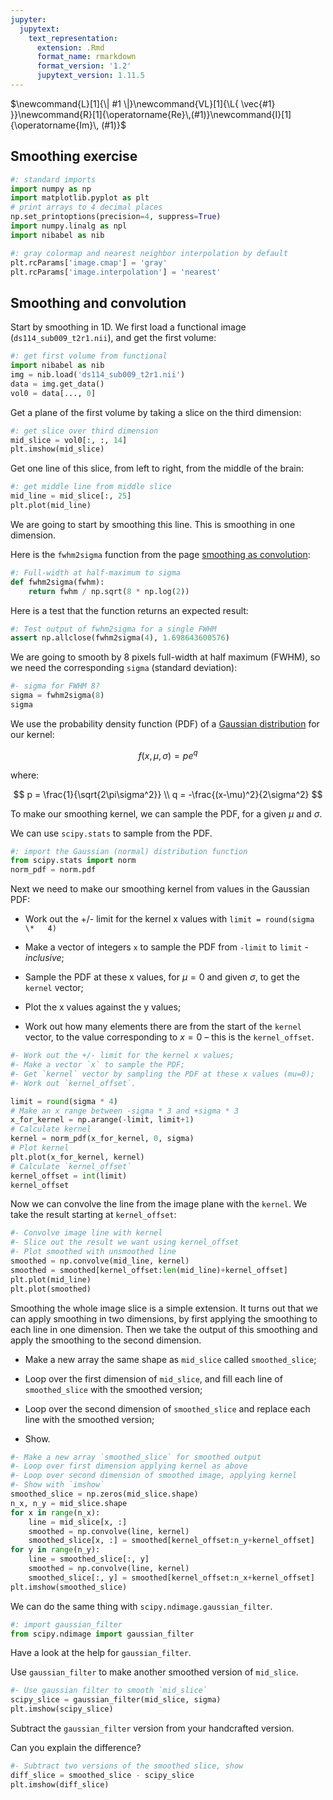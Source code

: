 ```yaml
---
jupyter:
  jupytext:
    text_representation:
      extension: .Rmd
      format_name: rmarkdown
      format_version: '1.2'
      jupytext_version: 1.11.5
---
```


$\newcommand{L}[1]{\| #1 \|}\newcommand{VL}[1]{\L{ \vec{#1} }}\newcommand{R}[1]{\operatorname{Re}\,(#1)}\newcommand{I}[1]{\operatorname{Im}\, (#1)}$

<!-- vim: ft=rst -->
## Smoothing exercise

```python
#: standard imports
import numpy as np
import matplotlib.pyplot as plt
# print arrays to 4 decimal places
np.set_printoptions(precision=4, suppress=True)
import numpy.linalg as npl
import nibabel as nib
```

```python
#: gray colormap and nearest neighbor interpolation by default
plt.rcParams['image.cmap'] = 'gray'
plt.rcParams['image.interpolation'] = 'nearest'
```

## Smoothing and convolution

Start by smoothing in 1D. We first load a functional image
(`ds114_sub009_t2r1.nii`), and get the first volume:

```python
#: get first volume from functional
import nibabel as nib
img = nib.load('ds114_sub009_t2r1.nii')
data = img.get_data()
vol0 = data[..., 0]
```

Get a plane of the first volume by taking a slice on the third dimension:

```python
#: get slice over third dimension
mid_slice = vol0[:, :, 14]
plt.imshow(mid_slice)
```

Get one line of this slice, from left to right, from the middle of the brain:

```python
#: get middle line from middle slice
mid_line = mid_slice[:, 25]
plt.plot(mid_line)
```

We are going to start by smoothing this line.  This is smoothing in one
dimension.

Here is the `fwhm2sigma` function from the page [smoothing as convolution](https://matthew-brett.github.io/teaching/smoothing_as_convolution.html):

```python
#: Full-width at half-maximum to sigma
def fwhm2sigma(fwhm):
    return fwhm / np.sqrt(8 * np.log(2))
```

Here is a test that the function returns an expected result:

```python
#: Test output of fwhm2sigma for a single FWHM
assert np.allclose(fwhm2sigma(4), 1.698643600576)
```

We are going to smooth by 8 pixels full-width at half maximum (FWHM), so we
need the corresponding `sigma` (standard deviation):

```python
#- sigma for FWHM 8?
sigma = fwhm2sigma(8)
sigma
```

We use the probability density function (PDF) of a [Gaussian distribution](https://en.wikipedia.org/wiki/Normal_distribution)
for our kernel:

$$
f(x, \mu, \sigma) = p e^q
$$

where:

$$
p = \frac{1}{\sqrt{2\pi\sigma^2}} \\
q = -\frac{(x-\mu)^2}{2\sigma^2}
$$

To make our smoothing kernel, we can sample the PDF, for a given $\mu$ and
$\sigma$.

We can use `scipy.stats` to sample from the PDF.

```python
#: import the Gaussian (normal) distribution function
from scipy.stats import norm
norm_pdf = norm.pdf
```

Next we need to make our smoothing kernel from values in the Gaussian PDF:

* Work out the +/- limit for the kernel x values with `limit = round(sigma \*
  4)`

* Make a vector of integers `x` to sample the PDF from `-limit` to
  `limit` - *inclusive*;

* Sample the PDF at these x values, for $\mu = 0$ and given
  $\sigma$, to get the `kernel` vector;

* Plot the x values against the y values;

* Work out how many elements there are from the start of the `kernel`
  vector, to the value corresponding to $x=0$ – this is the
  `kernel_offset`.

```python
#- Work out the +/- limit for the kernel x values;
#- Make a vector `x` to sample the PDF;
#- Get `kernel` vector by sampling the PDF at these x values (mu=0);
#- Work out `kernel_offset`.

limit = round(sigma * 4)
# Make an x range between -sigma * 3 and +sigma * 3
x_for_kernel = np.arange(-limit, limit+1)
# Calculate kernel
kernel = norm_pdf(x_for_kernel, 0, sigma)
# Plot kernel
plt.plot(x_for_kernel, kernel)
# Calculate `kernel_offset`
kernel_offset = int(limit)
kernel_offset
```

Now we can convolve the line from the image plane with the `kernel`. We take
the result starting at `kernel_offset`:

```python
#- Convolve image line with kernel
#- Slice out the result we want using kernel_offset
#- Plot smoothed with unsmoothed line
smoothed = np.convolve(mid_line, kernel)
smoothed = smoothed[kernel_offset:len(mid_line)+kernel_offset]
plt.plot(mid_line)
plt.plot(smoothed)
```

Smoothing the whole image slice is a simple extension.  It turns out that we
can apply smoothing in two dimensions, by first applying the smoothing to each
line in one dimension. Then we take the output of this smoothing and apply the
smoothing to the second dimension.

* Make a new array the same shape as `mid_slice` called `smoothed_slice`;

* Loop over the first dimension of `mid_slice`, and fill each line of
  `smoothed_slice` with the smoothed version;

* Loop over the second dimension of `smoothed_slice` and replace each line
  with the smoothed version;

* Show.

```python
#- Make a new array `smoothed_slice` for smoothed output
#- Loop over first dimension applying kernel as above
#- Loop over second dimension of smoothed image, applying kernel
#- Show with `imshow`
smoothed_slice = np.zeros(mid_slice.shape)
n_x, n_y = mid_slice.shape
for x in range(n_x):
    line = mid_slice[x, :]
    smoothed = np.convolve(line, kernel)
    smoothed_slice[x, :] = smoothed[kernel_offset:n_y+kernel_offset]
for y in range(n_y):
    line = smoothed_slice[:, y]
    smoothed = np.convolve(line, kernel)
    smoothed_slice[:, y] = smoothed[kernel_offset:n_x+kernel_offset]
plt.imshow(smoothed_slice)
```

We can do the same thing with `scipy.ndimage.gaussian_filter`.

```python
#: import gaussian_filter
from scipy.ndimage import gaussian_filter
```

Have a look at the help for `gaussian_filter`.

Use `gaussian_filter` to make another smoothed version of `mid_slice`.

```python
#- Use gaussian filter to smooth `mid_slice`
scipy_slice = gaussian_filter(mid_slice, sigma)
plt.imshow(scipy_slice)
```

Subtract the `gaussian_filter` version from your handcrafted version.

Can you explain the difference?

```python
#- Subtract two versions of the smoothed slice, show
diff_slice = smoothed_slice - scipy_slice
plt.imshow(diff_slice)
```

<!-- vim:ft=rst -->
<!-- Course -->
<!-- BIC -->
<!-- Python distributions -->
<!-- Version control -->
<!-- Editors -->
<!-- Python and common libraries -->
<!-- IPython -->
<!-- Virtualenv and helpers -->
<!-- Pypi and packaging -->
<!-- Mac development -->
<!-- Windows development -->
<!-- Nipy and friends -->
<!-- FMRI datasets -->
<!-- Languages -->
<!-- Imaging software -->
<!-- Installation -->
<!-- Tutorials -->
<!-- MB tutorials -->
<!-- Ideas -->
<!-- Psych-214 -->
<!-- People -->
<!-- Licenses -->
<!-- Neuroimaging stuff -->
<!-- OpenFMRI projects -->
<!-- Unix -->
<!-- Substitutions -->
